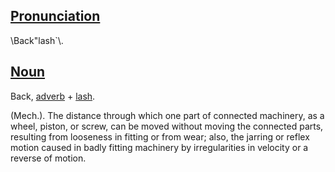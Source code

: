 ==[[Pronunciation]]==
\Back"lash`\.

==[[Noun]]==

Back, [[adverb]] + [[lash]].

(Mech.). The distance through which one part of connected machinery, as a wheel, piston, or screw, can be moved without moving the connected parts, resulting from looseness in fitting or from wear; also, the jarring or reflex motion caused in badly fitting machinery by irregularities in velocity or a reverse of motion.